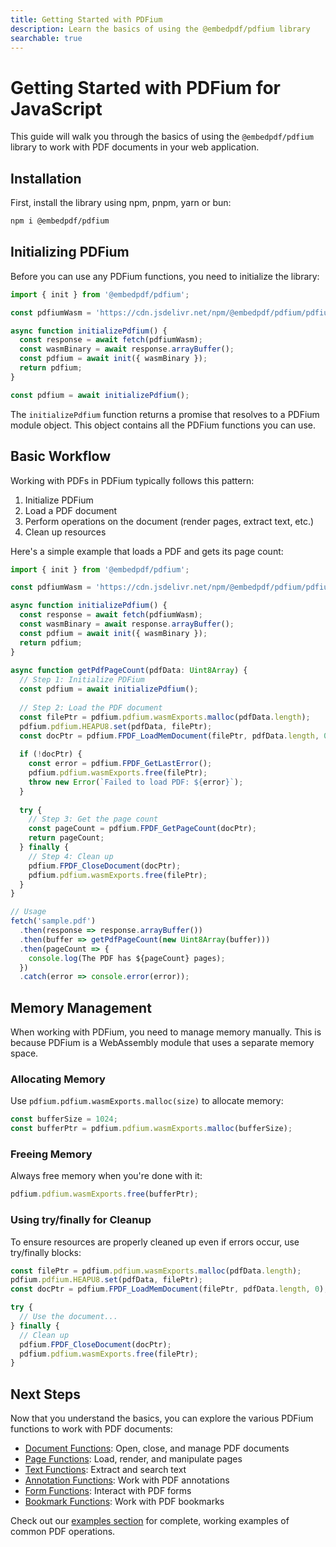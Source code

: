 ```yaml
---
title: Getting Started with PDFium
description: Learn the basics of using the @embedpdf/pdfium library
searchable: true
---
```


# Getting Started with PDFium for JavaScript

This guide will walk you through the basics of using the `@embedpdf/pdfium` library to work with PDF documents in your web application.

## Installation

First, install the library using npm, pnpm, yarn or bun:

```sh npm2yarn
npm i @embedpdf/pdfium
```

## Initializing PDFium

Before you can use any PDFium functions, you need to initialize the library:

```typescript filename=" " copy
import { init } from '@embedpdf/pdfium';

const pdfiumWasm = 'https://cdn.jsdelivr.net/npm/@embedpdf/pdfium/pdfium.wasm';

async function initializePdfium() {
  const response = await fetch(pdfiumWasm);
  const wasmBinary = await response.arrayBuffer();
  const pdfium = await init({ wasmBinary });
  return pdfium;
}

const pdfium = await initializePdfium();
```

The `initializePdfium` function returns a promise that resolves to a PDFium module object. This object contains all the PDFium functions you can use.

## Basic Workflow

Working with PDFs in PDFium typically follows this pattern:

1. Initialize PDFium
2. Load a PDF document
3. Perform operations on the document (render pages, extract text, etc.)
4. Clean up resources

Here's a simple example that loads a PDF and gets its page count:

```typescript filename="get-pdf-page-count.ts" copy
import { init } from '@embedpdf/pdfium';

const pdfiumWasm = 'https://cdn.jsdelivr.net/npm/@embedpdf/pdfium/pdfium.wasm';

async function initializePdfium() {
  const response = await fetch(pdfiumWasm);
  const wasmBinary = await response.arrayBuffer();
  const pdfium = await init({ wasmBinary });
  return pdfium;
}
 
async function getPdfPageCount(pdfData: Uint8Array) {
  // Step 1: Initialize PDFium
  const pdfium = await initializePdfium();
 
  // Step 2: Load the PDF document
  const filePtr = pdfium.pdfium.wasmExports.malloc(pdfData.length);
  pdfium.pdfium.HEAPU8.set(pdfData, filePtr);
  const docPtr = pdfium.FPDF_LoadMemDocument(filePtr, pdfData.length, 0);
 
  if (!docPtr) {
    const error = pdfium.FPDF_GetLastError();
    pdfium.pdfium.wasmExports.free(filePtr);
    throw new Error(`Failed to load PDF: ${error}`);
  }
 
  try {
    // Step 3: Get the page count
    const pageCount = pdfium.FPDF_GetPageCount(docPtr);
    return pageCount;
  } finally {
    // Step 4: Clean up
    pdfium.FPDF_CloseDocument(docPtr);
    pdfium.pdfium.wasmExports.free(filePtr);
  }
}

// Usage
fetch('sample.pdf')
  .then(response => response.arrayBuffer())
  .then(buffer => getPdfPageCount(new Uint8Array(buffer)))
  .then(pageCount => {
    console.log(The PDF has ${pageCount} pages);
  })
  .catch(error => console.error(error));
```


<GetPdfPageCountDemo />


## Memory Management

When working with PDFium, you need to manage memory manually. This is because PDFium is a WebAssembly module that uses a separate memory space.

### Allocating Memory

Use `pdfium.pdfium.wasmExports.malloc(size)` to allocate memory:

```typescript
const bufferSize = 1024;
const bufferPtr = pdfium.pdfium.wasmExports.malloc(bufferSize);
```

### Freeing Memory

Always free memory when you're done with it:

```typescript
pdfium.pdfium.wasmExports.free(bufferPtr);
```

### Using try/finally for Cleanup

To ensure resources are properly cleaned up even if errors occur, use try/finally blocks:

```typescript
const filePtr = pdfium.pdfium.wasmExports.malloc(pdfData.length);
pdfium.pdfium.HEAPU8.set(pdfData, filePtr);
const docPtr = pdfium.FPDF_LoadMemDocument(filePtr, pdfData.length, 0);

try {
  // Use the document...
} finally {
  // Clean up
  pdfium.FPDF_CloseDocument(docPtr);
  pdfium.pdfium.wasmExports.free(filePtr);
}
```

## Next Steps

Now that you understand the basics, you can explore the various PDFium functions to work with PDF documents:

- [Document Functions](/docs/pdfium/functions/document): Open, close, and manage PDF documents
- [Page Functions](/docs/pdfium/functions/page): Load, render, and manipulate pages
- [Text Functions](/docs/pdfium/functions/text): Extract and search text
- [Annotation Functions](/docs/pdfium/functions/annotation): Work with PDF annotations
- [Form Functions](/docs/pdfium/functions/form): Interact with PDF forms
- [Bookmark Functions](/docs/pdfium/functions/bookmark): Work with PDF bookmarks

Check out our [examples section](/docs/pdfium/examples) for complete, working examples of common PDF operations.